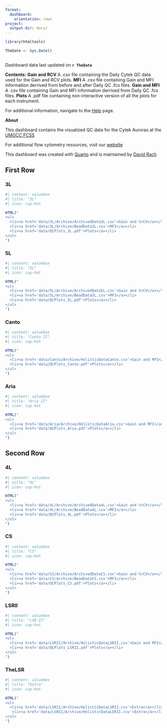 ```yaml
---
format:
  dashboard:
    orientation: rows
project:
  output-dir: docs/
---
```


```r
library(htmltools)
```

```r
TheDate <- Sys.Date()
```

## {.sidebar}
Dashboard data last updated on **`r TheDate`**

**Contents:**
**Gain and RCV** A .csv file containing the Daily Cytek QC data used for the Gain and RCV plots. 
**MFI** A .csv file containing Gain and MFI information derrived from before and after Daily QC .fcs files. 
**Gain and MFI** A .csv file containing Gain and MFI information derrived from Daily QC .fcs files.
**Plots** A .pdf file containing non-interactive version of all the plots for each instrument.

For additional information, navigate to the [Help](https://umgccfcss.github.io/InstrumentQC/help) page.

**About**

This dashboard contains the visualized QC data for the Cytek Auroras at the [UMGCC FCSS](https://www.medschool.umaryland.edu/cibr/core/umgccc_flow/)

For additional flow cytometry resources, visit our [website](https://sites.google.com/view/umgcccflow/home)

This dashboard was created with [Quarto](https://quarto.org/) and is maintained by [David Rach](https://github.com/DavidRach)


## First Row {height="50%"}

### 3L {width="50%"}

::: {.card title="" width="33%"}

:::

```r
#| content: valuebox
#| title: "3L"
#| icon: cup-hot

HTML("
<ul>
  <li><a href='data/3L/Archive/ArchivedData3L.csv'>Gain and %rCV</a></li>
  <li><a href='data/3L/Archive/BeadData3L.csv'>MFI</a></li>
  <li><a href='data/QCPlots_3L.pdf'>Plots</a></li>
</ul>
")
```

### 5L {width="50%"}

::: {.card title="" width="33%"}

:::

```r
#| content: valuebox
#| title: "5L"
#| icon: cup-hot

HTML("
<ul>
  <li><a href='data/5L/Archive/ArchivedData5L.csv'>Gain and %rCV</a></li>
  <li><a href='data/5L/Archive/BeadData5L.csv'>MFI</a></li>
  <li><a href='data/QCPlots_5L.pdf'>Plots</a></li>
</ul>
")
```

### Canto {width="50%"}

::: {.card title="" width="33%"}

:::

```r
#| content: valuebox
#| title: "Canto II"
#| icon: cup-hot

HTML("
<ul>
  <li><a href='data/Canto/Archive/HolisticDataCanto.csv'>Gain and MFI</a></li>
  <li><a href='data/QCPlots_Canto.pdf'>Plots</a></li>
</ul>
")
```

### Aria {width="50%"}

::: {.card title="" width="33%"}

:::

```r
#| content: valuebox
#| title: "Aria II"
#| icon: cup-hot

HTML("
<ul>
  <li><a href='data/Aria/Archive/HolisticDataAria.csv'>Gain and MFI</a></li>
  <li><a href='data/QCPlots_Aria.pdf'>Plots</a></li>
</ul>
")
```




## Second Row {height="50%"}

### 4L {width="50%"}

```r
#| content: valuebox
#| title: "4L"
#| icon: cup-hot

HTML("
<ul>
  <li><a href='data/4L/Archive/ArchivedData4L.csv'>Gain and %rCV</a></li>
  <li><a href='data/4L/Archive/BeadData4L.csv'>MFI</a></li>
  <li><a href='data/QCPlots_4L.pdf'>Plots</a></li>
</ul>
")
```

::: {.card title="" width="33%"}

:::

### CS {width="50%"}

```r
#| content: valuebox
#| title: "CS"
#| icon: cup-hot

HTML("
<ul>
  <li><a href='data/CS/Archive/ArchivedDataCS.csv'>Gain and %rCV</a></li>
  <li><a href='data/CS/Archive/BeadDataCS.csv'>MFI</a></li>
  <li><a href='data/QCPlots_CS.pdf'>Plots</a></li>
</ul>
")
```

::: {.card title="" width="33%"}

:::

### LSRII {width="50%"}

```r
#| content: valuebox
#| title: "LSR-II"
#| icon: cup-hot

HTML("
<ul>
  <li><a href='data/LSRII/Archive/HolisticDataLSRII.csv'>Gain and MFI</a></li>
  <li><a href='data/QCPlots_LSRII.pdf'>Plots</a></li>
</ul>
")
```

::: {.card title="" width="33%"}

:::

### TheLSR {width="50%"}

```r
#| content: valuebox
#| title: "Extra"
#| icon: cup-hot

HTML("
<ul>
  <li><a href='data/LSRII/Archive/HolisticDataLSRII.csv'>Extra</a></li>
   <li><a href='data/LSRII/Archive/HolisticDataLSRII.csv'>Extra</a></li>
</ul>
")

```

::: {.card title="" width="33%"}

:::
 